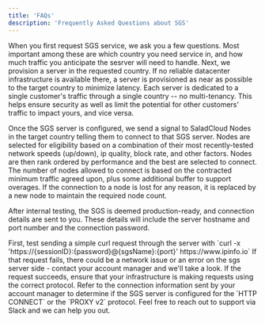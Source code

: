 ```yaml
---
title: 'FAQs'
description: 'Frequently Asked Questions about SGS'
---
```


<AccordionGroup>
  <Accordion title="What happens when I first request SGS service in a region?">
    When you first request SGS service, we ask you a few questions. Most important among these are which country you need service in, and how much traffic you anticipate the sesrver will need to handle.
Next, we provision a server in the requested country. If no reliable datacenter infrastructure is available there, a server is provisioned as near as possible to the target country to minimize latency. Each server is dedicated to a single customer's traffic through a single country -- no multi-tenancy. This helps ensure security as well as limit the potential for other customers' traffic to impact yours, and vice versa.

Once the SGS server is configured, we send a signal to SaladCloud Nodes in the target country telling them to connect to
that SGS server. Nodes are selected for eligibility based on a combination of their most recently-tested network speeds
(up/down), ip quality, block rate, and other factors. Nodes are then rank ordered by performance and the best are
selected to connect. The number of nodes allowed to connect is based on the contracted minimum traffic agreed upon, plus
some additional buffer to support overages. If the connection to a node is lost for any reason, it is replaced by a new
node to maintain the required node count.

After internal testing, the SGS is deemed production-ready, and connection details are sent to you. These details will
include the server hostname and port number and the connection password.

  </Accordion>
    <Accordion title="I'm having trouble connecting to SGS.">
    First, test sending a simple curl request through the server with `curl -x 'https://{sessionID}:{password}@{sgsName}:{port}' https://www.ipinfo.io` If that request fails, there could be a network issue or an error on the sgs server side - contact your account manager and we'll take a look. If the request succeeds, ensure that your infrastructure is making requests using the correct protocol. Refer to the connection information sent by your account manager to determine if the SGS server is configured for the `HTTP CONNECT` or the `PROXY v2` protocol. Feel free to reach out to support via Slack and we can help you out.
  </Accordion>

</AccordionGroup>
